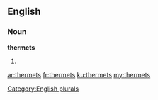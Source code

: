 ==English==

===Noun===
'''thermets'''

# {{plural of|thermet}}

[[Category:English plurals]]

[[ar:thermets]]
[[fr:thermets]]
[[ku:thermets]]
[[my:thermets]]